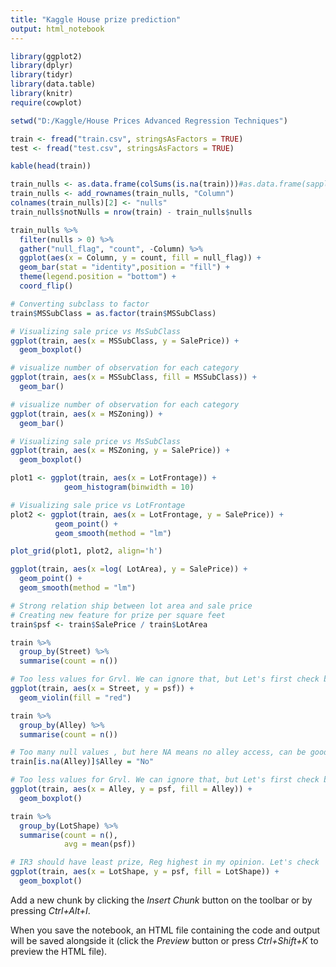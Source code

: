 ```yaml
---
title: "Kaggle House prize prediction"
output: html_notebook
---
```


```r
library(ggplot2)
library(dplyr)
library(tidyr)
library(data.table)
library(knitr)
require(cowplot)
```

```r
setwd("D:/Kaggle/House Prices Advanced Regression Techniques")
```

```r
train <- fread("train.csv", stringsAsFactors = TRUE)
test <- fread("test.csv", stringsAsFactors = TRUE)
```

```r
kable(head(train))
```

```r
train_nulls <- as.data.frame(colSums(is.na(train)))#as.data.frame(sapply(X = train, FUN = function(x) sum(is.na(x))))
train_nulls <- add_rownames(train_nulls, "Column")
colnames(train_nulls)[2] <- "nulls"
train_nulls$notNulls = nrow(train) - train_nulls$nulls
```

```r
train_nulls %>%
  filter(nulls > 0) %>%
  gather("null_flag", "count", -Column) %>%
  ggplot(aes(x = Column, y = count, fill = null_flag)) +
  geom_bar(stat = "identity",position = "fill") +
  theme(legend.position = "bottom") +
  coord_flip()
```

```r
# Converting subclass to factor
train$MSSubClass = as.factor(train$MSSubClass)
```

```r
# Visualizing sale price vs MsSubClass
ggplot(train, aes(x = MSSubClass, y = SalePrice)) +
  geom_boxplot()
```

```r
# visualize number of observation for each category
ggplot(train, aes(x = MSSubClass, fill = MSSubClass)) +
  geom_bar()
```

```r
# visualize number of observation for each category
ggplot(train, aes(x = MSZoning)) +
  geom_bar()
```

```r
# Visualizing sale price vs MsSubClass
ggplot(train, aes(x = MSZoning, y = SalePrice)) +
  geom_boxplot()
```

```r

plot1 <- ggplot(train, aes(x = LotFrontage)) +
            geom_histogram(binwidth = 10) 

# Visualizing sale price vs LotFrontage
plot2 <- ggplot(train, aes(x = LotFrontage, y = SalePrice)) +
          geom_point() +
          geom_smooth(method = "lm") 

plot_grid(plot1, plot2, align='h')

```
```r
ggplot(train, aes(x =log( LotArea), y = SalePrice)) +
  geom_point() +
  geom_smooth(method = "lm")
```

```r
# Strong relation ship between lot area and sale price
# Creating new feature for prize per square feet
train$psf <- train$SalePrice / train$LotArea
```

```r
train %>%
  group_by(Street) %>%
  summarise(count = n())
```

```r
# Too less values for Grvl. We can ignore that, but Let's first check box-plot if gravel can explain outliers?
ggplot(train, aes(x = Street, y = psf)) +
  geom_violin(fill = "red")
```

```r
train %>%
  group_by(Alley) %>%
  summarise(count = n())
```

```r
# Too many null values , but here NA means no alley access, can be good feature. Let's change value for that.
train[is.na(Alley)]$Alley = "No"
```

```r
# Too less values for Grvl. We can ignore that, but Let's first check box-plot if gravel can explain outliers?
ggplot(train, aes(x = Alley, y = psf, fill = Alley)) +
  geom_boxplot()
```

```r
train %>%
  group_by(LotShape) %>%
  summarise(count = n(),
            avg = mean(psf))
```

```r
# IR3 should have least prize, Reg highest in my opinion. Let's check
ggplot(train, aes(x = LotShape, y = psf, fill = LotShape)) +
  geom_boxplot()
```





Add a new chunk by clicking the *Insert Chunk* button on the toolbar or by pressing *Ctrl+Alt+I*.

When you save the notebook, an HTML file containing the code and output will be saved alongside it (click the *Preview* button or press *Ctrl+Shift+K* to preview the HTML file).
